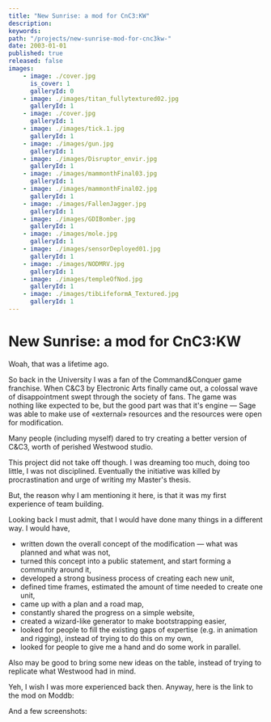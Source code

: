 ```yaml
---
title: "New Sunrise: a mod for CnC3:KW"
description:
keywords:
path: "/projects/new-sunrise-mod-for-cnc3kw-"
date: 2003-01-01
published: true
released: false
images:
    - image: ./cover.jpg
      is_cover: 1
      galleryId: 0
    - image: ./images/titan_fullytextured02.jpg
      galleryId: 1
    - image: ./cover.jpg
      galleryId: 1
    - image: ./images/tick.1.jpg
      galleryId: 1
    - image: ./images/gun.jpg
      galleryId: 1
    - image: ./images/Disruptor_envir.jpg
      galleryId: 1
    - image: ./images/mammonthFinal03.jpg
      galleryId: 1
    - image: ./images/mammonthFinal02.jpg
      galleryId: 1
    - image: ./images/FallenJagger.jpg
      galleryId: 1
    - image: ./images/GDIBomber.jpg
      galleryId: 1
    - image: ./images/mole.jpg
      galleryId: 1
    - image: ./images/sensorDeployed01.jpg
      galleryId: 1
    - image: ./images/NODMRV.jpg
      galleryId: 1
    - image: ./images/templeOfNod.jpg
      galleryId: 1
    - image: ./images/tibLifeformA_Textured.jpg
      galleryId: 1
---
```



# New Sunrise: a mod for CnC3:KW

<ProjectReleaseDate date={props.pageContext.frontmatter.date} released={false} />

Woah, that was a lifetime ago.

So back in the University I was a fan of the Command&Conquer game franchise. When C&C3 by Electronic Arts finally came out, a colossal wave of disappointment swept through the society of fans.
The game was nothing like expected to be, but the good part was that it's engine &mdash; Sage was able to make use of &laquo;external&raquo; resources and the resources were open for modification.

Many people (including myself) dared to try creating a better version of C&C3, worth of perished Westwood studio.

This project did not take off though. I was dreaming too much, doing too little, I was not disciplined. Eventually the initiative was killed by procrastination and urge of writing my Master's thesis.

But, the reason why I am mentioning it here, is that it was my first experience of team building.

Looking back I must admit, that I would have done many things in a different way. I would have,

* written down the overall concept of the modification &mdash; what was planned and what was not,
* turned this concept into a public statement, and start forming a community around it,
* developed a strong business process of creating each new unit,
* defined time frames, estimated the amount of time needed to create one unit,
* came up with a plan and a road map,
* constantly shared the progress on a simple website,
* created a wizard-like generator to make bootstrapping easier,
* looked for people to fill the existing gaps of expertise (e.g. in animation and rigging), instead of trying to do this on my own,
* looked for people to give me a hand and do some work in parallel.

Also may be good to bring some new ideas on the table, instead of trying to replicate what Westwood had in mind.

Yeh, I wish I was more experienced back then. Anyway, here is the link to the mod on Moddb:

<ProjectLinks
    moddb="https://www.moddb.com/mods/a-new-sunrise"
/>

And a few screenshots:

<ProjectGallery galleryId={1} images={props.pageContext.frontmatter.images} />
